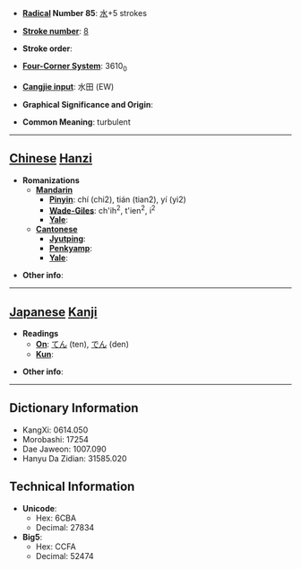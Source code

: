 * '''[[Wiktionary:Chinese radical index| Radical]] Number 85''': [[Wiktionary:Chinese radical index 水|水]]+5 strokes

* '''[[Wiktionary:Chinese total strokes index|Stroke number]]''': [[Wiktionary:Chinese total strokes index 8|8]]

* '''Stroke order''': 

* '''[[Wiktionary:Chinese four corner index|Four-Corner System]]''': 3610<sub>0</sub>

* '''[[Wiktionary:Chinese Cangjie index|Cangjie input]]''': 水田 (EW)

* '''Graphical Significance and Origin''': 

* '''Common Meaning''': turbulent

----

== [[Chinese]] [[Hanzi]] ==

* '''Romanizations'''
** '''[[Mandarin]]'''
*** '''[[Pinyin]]''': chí (chi2), tián (tian2), yí (yi2)
*** '''[[Wade-Giles]]''': ch'ih<sup>2</sup>, t'ien<sup>2</sup>, i<sup>2</sup>
*** '''[[Yale]]''': 
** '''[[Cantonese]]'''
*** '''[[Jyutping]]''':
*** '''[[Penkyamp]]''': 
*** '''[[Yale]]''': 

* '''Other info''': 

----

== [[Japanese]] [[Kanji]] ==

* '''Readings'''
** '''[[On]]''': [[てん]] (ten), [[でん]] (den)
** '''[[Kun]]''': 

* '''Other info''':  

----

== Dictionary Information ==

* KangXi: 0614.050
* Morobashi: 17254
* Dae Jaweon: 1007.090
* Hanyu Da Zidian: 31585.020

== Technical Information ==

* '''Unicode''':
** Hex: 6CBA
** Decimal: 27834
* '''Big5''':
** Hex: CCFA
** Decimal: 52474